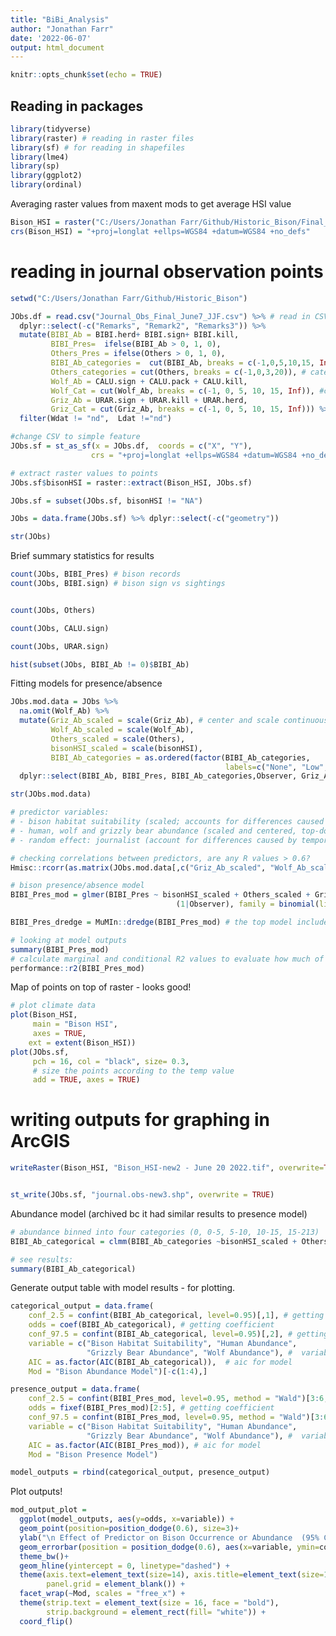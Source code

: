 ---
title: "BiBi_Analysis"
author: "Jonathan Farr"
date: '2022-06-07'
output: html_document
---

```{r setup, include=FALSE}
knitr::opts_chunk$set(echo = TRUE)
```

## Reading in packages

```{r}
library(tidyverse)
library(raster) # reading in raster files
library(sf) # for reading in shapefiles 
library(lme4)
library(sp)
library(ggplot2)
library(ordinal)
```

Averaging raster values from maxent mods to get average HSI value
```{r}
Bison_HSI = raster("C:/Users/Jonathan Farr/Github/Historic_Bison/Final_Models_Sept202022//M_0.1_F_lqp_Set_1/Bison_avg.asc")
crs(Bison_HSI) = "+proj=longlat +ellps=WGS84 +datum=WGS84 +no_defs"

```




# reading in journal observation points
```{r}
setwd("C:/Users/Jonathan Farr/Github/Historic_Bison")

JObs.df = read.csv("Journal_Obs_Final_June7_JJF.csv") %>% # read in CSV
  dplyr::select(-c("Remarks", "Remark2", "Remarks3")) %>%
  mutate(BIBI_Ab = BIBI.herd+ BIBI.sign+ BIBI.kill, 
         BIBI_Pres=  ifelse(BIBI_Ab > 0, 1, 0), 
         Others_Pres = ifelse(Others > 0, 1, 0), 
         BIBI_Ab_categories =  cut(BIBI_Ab, breaks = c(-1,0,5,10,15, Inf)), 
         Others_categories = cut(Others, breaks = c(-1,0,3,20)), # categories for human abundance
         Wolf_Ab = CALU.sign + CALU.pack + CALU.kill, 
         Wolf_Cat = cut(Wolf_Ab, breaks = c(-1, 0, 5, 10, 15, Inf)), #categories for wolf abundance
         Griz_Ab = URAR.sign + URAR.kill + URAR.herd, 
         Griz_Cat = cut(Griz_Ab, breaks = c(-1, 0, 5, 10, 15, Inf))) %>% # categories for bear abundance
  filter(Wdat != "nd",  Ldat !="nd")

#change CSV to simple feature
JObs.sf = st_as_sf(x = JObs.df,  coords = c("X", "Y"),
                  crs = "+proj=longlat +ellps=WGS84 +datum=WGS84 +no_defs" ) # set coords

# extract raster values to points
JObs.sf$bisonHSI = raster::extract(Bison_HSI, JObs.sf)

JObs.sf = subset(JObs.sf, bisonHSI != "NA")

JObs = data.frame(JObs.sf) %>% dplyr::select(-c("geometry")) 

str(JObs)
```


Brief summary statistics for results
```{r}
count(JObs, BIBI_Pres) # bison records
count(JObs, BIBI.sign) # bison sign vs sightings


count(JObs, Others)

count(JObs, CALU.sign)

count(JObs, URAR.sign)

hist(subset(JObs, BIBI_Ab != 0)$BIBI_Ab)
```

Fitting models for presence/absence
```{r}
JObs.mod.data = JObs %>% 
  na.omit(Wolf_Ab) %>% 
  mutate(Griz_Ab_scaled = scale(Griz_Ab), # center and scale continuous variables
         Wolf_Ab_scaled = scale(Wolf_Ab),    
         Others_scaled = scale(Others),
         bisonHSI_scaled = scale(bisonHSI), 
         BIBI_Ab_categories = as.ordered(factor(BIBI_Ab_categories, 
                                                labels=c("None", "Low", "Moderate", "High", "Very High")))) %>% 
  dplyr::select(BIBI_Ab, BIBI_Pres, BIBI_Ab_categories,Observer, Griz_Ab_scaled, Wolf_Ab_scaled, Others_scaled, bisonHSI_scaled)

str(JObs.mod.data)

# predictor variables: 
# - bison habitat suitability (scaled; accounts for differences caused by bottom up effects)
# - human, wolf and grizzly bear abundance (scaled and centered, top-down effects)
# - random effect: journalist (account for differences caused by temporal differences or observer differences)

# checking correlations between predictors, are any R values > 0.6? 
Hmisc::rcorr(as.matrix(JObs.mod.data[,c("Griz_Ab_scaled", "Wolf_Ab_scaled", "Others_scaled","bisonHSI_scaled" )]))

# bison presence/absence model
BIBI_Pres_mod = glmer(BIBI_Pres ~ bisonHSI_scaled + Others_scaled + Griz_Ab_scaled + Wolf_Ab_scaled +
                                     (1|Observer), family = binomial(link = "logit"), data = JObs.mod.data, na.action = "na.fail")

BIBI_Pres_dredge = MuMIn::dredge(BIBI_Pres_mod) # the top model includes all predictors

# looking at model outputs
summary(BIBI_Pres_mod) 
# calculate marginal and conditional R2 values to evaluate how much of the variation is explained by fixed/random effects
performance::r2(BIBI_Pres_mod)
```


Map of points on top of raster - looks good! 
```{r}
# plot climate data
plot(Bison_HSI,
     main = "Bison HSI",
     axes = TRUE, 
    ext = extent(Bison_HSI))
plot(JObs.sf,
     pch = 16, col = "black", size= 0.3,
     # size the points according to the temp value
     add = TRUE, axes = TRUE)


```

# writing outputs for graphing in ArcGIS
```{r}
writeRaster(Bison_HSI, "Bison_HSI-new2 - June 20 2022.tif", overwrite=TRUE)


st_write(JObs.sf, "journal.obs-new3.shp", overwrite = TRUE)

```


Abundance model (archived bc it had similar results to presence model)
```{r}
# abundance binned into four categories (0, 0-5, 5-10, 10-15, 15-213)
BIBI_Ab_categorical = clmm(BIBI_Ab_categories ~bisonHSI_scaled + Others_scaled + Griz_Ab_scaled + Wolf_Ab_scaled +   (1|Observer), data = JObs.mod.data)

# see results: 
summary(BIBI_Ab_categorical)


```

Generate output table with model results - for plotting. 
```{r}
categorical_output = data.frame(
    conf_2.5 = confint(BIBI_Ab_categorical, level=0.95)[,1], # getting 2.5% confint
    odds = coef(BIBI_Ab_categorical), # getting coefficient
    conf_97.5 = confint(BIBI_Ab_categorical, level=0.95)[,2], # getting 97.5 confint
    variable = c("Bison Habitat Suitability", "Human Abundance", 
                 "Grizzly Bear Abundance", "Wolf Abundance"), #  variable names
    AIC = as.factor(AIC(BIBI_Ab_categorical)),  # aic for model
    Mod = "Bison Abundance Model")[-c(1:4),] 

presence_output = data.frame(
    conf_2.5 = confint(BIBI_Pres_mod, level=0.95, method = "Wald")[3:6,1], # getting 2.5% confint
    odds = fixef(BIBI_Pres_mod)[2:5], # getting coefficient
    conf_97.5 = confint(BIBI_Pres_mod, level=0.95, method = "Wald")[3:6,2], # getting 97.5 confint
    variable = c("Bison Habitat Suitability", "Human Abundance", 
                 "Grizzly Bear Abundance", "Wolf Abundance"), #  variable names
    AIC = as.factor(AIC(BIBI_Pres_mod)), # aic for model
    Mod = "Bison Presence Model") 

model_outputs = rbind(categorical_output, presence_output)
```

Plot outputs! 
```{r}
mod_output_plot = 
  ggplot(model_outputs, aes(y=odds, x=variable)) + 
  geom_point(position=position_dodge(0.6), size=3)+
  ylab("\n Effect of Predictor on Bison Occurrence or Abundance  (95% CI)") + xlab("Predictor Variable") +
  geom_errorbar(position = position_dodge(0.6), aes(x=variable, ymin=conf_2.5, ymax=conf_97.5), width = 0, size = 1) +
  theme_bw()+
  geom_hline(yintercept = 0, linetype="dashed") +
  theme(axis.text=element_text(size=14), axis.title=element_text(size=16, face="bold"), 
        panel.grid = element_blank()) + 
  facet_wrap(~Mod, scales = "free_x") + 
  theme(strip.text = element_text(size = 16, face = "bold"), 
        strip.background = element_rect(fill= "white")) +
  coord_flip()
```

